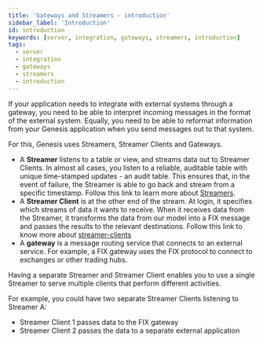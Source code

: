 ```yaml
---
title: 'Gateways and Streamers - introduction'
sidebar_label: 'Introduction'
id: introduction
keywords: [server, integration, gateways, streamers, introduction]
tags:
  - server
  - integration
  - gateways
  - streamers
  - introduction
---
```

If your application needs to integrate with external systems through a gateway, you need to be able to interpret incoming messages in the format of the external system. Equally, you need to be able to reformat information from your Genesis application when you send messages out to that system.

For this, Genesis uses Streamers, Streamer Clients and Gateways.

* A **Streamer** listens to a table or view, and streams data out to Streamer Clients. In almost all cases, you listen to a reliable, auditable table with unique time-stamped updates - an audit table. This ensures that, in the event of failure, the Streamer is able to go back and stream from a specific timestamp.
  Follow this link to learn more about [Streamers](/03_server/11_integration/04_gateways-and-streamers/03_streamer.mdx).
* A **Streamer Client** is at the other end of the stream. At login, it specifies which streams of data it wants to receive. When it receives data from the Streamer, it transforms the data from our model into a FIX message and passes the results to the relevant destinations.
  Follow this link to know more about [streamer-clients](/03_server/11_integration/04_gateways-and-streamers/04_streamer-client.mdx)
* A **gateway** is a message routing service that connects to an external service. For example, a FIX gateway uses the FIX protocol to connect to exchanges or other trading hubs.

Having a separate Streamer and Streamer Client enables you to use a single Streamer to serve multiple clients that perform different activities.

For example, you could have two separate Streamer Clients listening to Streamer A:

* Streamer Client 1 passes data to the FIX gateway
* Streamer Client 2 passes the data to a separate external application

